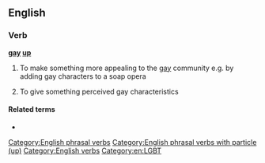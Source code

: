 ==English==

===Verb===
'''[[gay]] [[up]]'''

# {{lb|en|colloquial}} To make something more appealing to the [[gay]] community e.g. by adding gay characters to a soap opera
# {{lb|en|colloquial}} To give something perceived gay characteristics

====Related terms====
* {{l|en|begay}}

[[Category:English phrasal verbs]]
[[Category:English phrasal verbs with particle (up)]]
[[Category:English verbs]]

[[Category:en:LGBT]]